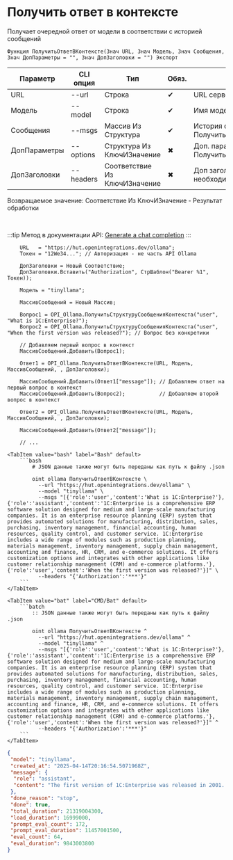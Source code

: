 ﻿---
sidebar_position: 3
description: Получить ответ в контексте и другие функции для работы с Ollama в Открытом пакете интеграций - бесплатной open-source библиотеке интеграций для 1С:Предприятие 8, OneScript и CLI
keywords: [1C, 1С, 1С:Предприятие, 1С:Предприятие 8.3, API, Интеграция, Сервисы, Обмен, OneScript, CLI, Ollama]
---


# Получить ответ в контексте
 Получает очередной ответ от модели в соответствии с историей сообщений



`Функция ПолучитьОтветВКонтексте(Знач URL, Знач Модель, Знач Сообщения, Знач ДопПараметры = "", Знач ДопЗаголовки = "") Экспорт`

  | Параметр | CLI опция | Тип | Обяз. | Назначение |
  |-|-|-|-|-|
  | URL | --url | Строка | &#x2714; | URL сервера Ollama |
  | Модель | --model | Строка | &#x2714; | Имя модели |
  | Сообщения | --msgs | Массив Из Структура | &#x2714; | История сообщений. См. ПолучитьСтруктуруСообщенияКонтекста |
  | ДопПараметры | --options | Структура Из КлючИЗначение | &#x2716; | Доп. параметры. См. ПолучитьСтруктуруПараметровЗапроса |
  | ДопЗаголовки | --headers | Соответствие Из КлючИЗначение | &#x2716; | Доп заголовки запроса, если необходимо |

  
  Возвращаемое значение:   Соответствие Из КлючИЗначение - Результат обработки

<br/>

:::tip
Метод в документации API: [Generate a chat completion](https://github.com/ollama/ollama/blob/main/docs/api.md#generate-a-chat-completion)
:::
<br/>



```bsl title="Пример использования для 1С:Предприятие/OneScript"
    URL   = "https://hut.openintegrations.dev/ollama";
    Токен = "12We34..."; // Авторизация - не часть API Ollama

    ДопЗаголовки = Новый Соответствие;
    ДопЗаголовки.Вставить("Authorization", СтрШаблон("Bearer %1", Токен));

    Модель = "tinyllama";

    МассивСообщений = Новый Массив;

    Вопрос1 = OPI_Ollama.ПолучитьСтруктуруСообщенияКонтекста("user", "What is 1C:Enterprise?");
    Вопрос2 = OPI_Ollama.ПолучитьСтруктуруСообщенияКонтекста("user", "When the first version was released?"); // Вопрос без конкретики

    // Добавляем первый вопрос в контекст
    МассивСообщений.Добавить(Вопрос1);

    Ответ1 = OPI_Ollama.ПолучитьОтветВКонтексте(URL, Модель, МассивСообщений, , ДопЗаголовки);

    МассивСообщений.Добавить(Ответ1["message"]); // Добавляем ответ на первый вопрос в контекст
    МассивСообщений.Добавить(Вопрос2);           // Добавляем второй вопрос в контекст

    Ответ2 = OPI_Ollama.ПолучитьОтветВКонтексте(URL, Модель, МассивСообщений, , ДопЗаголовки);

    МассивСообщений.Добавить(Ответ2["message"]);

    // ...
```
    

 <Tabs>
  
    <TabItem value="bash" label="Bash" default>
        ```bash
            # JSON данные также могут быть переданы как путь к файлу .json
            
            oint ollama ПолучитьОтветВКонтексте \
              --url "https://hut.openintegrations.dev/ollama" \
              --model "tinyllama" \
              --msgs "[{'role':'user','content':'What is 1C:Enterprise?'},{'role':'assistant','content':'1C:Enterprise is a comprehensive ERP software solution designed for medium and large-scale manufacturing companies. It is an enterprise resource planning (ERP) system that provides automated solutions for manufacturing, distribution, sales, purchasing, inventory management, financial accounting, human resources, quality control, and customer service. 1C:Enterprise includes a wide range of modules such as production planning, materials management, inventory management, supply chain management, accounting and finance, HR, CRM, and e-commerce solutions. It offers customization options and integrates with other applications like customer relationship management (CRM) and e-commerce platforms.'},{'role':'user','content':'When the first version was released?'}]" \
              --headers "{'Authorization':'***'}"
        ```
    </TabItem>
  
    <TabItem value="bat" label="CMD/Bat" default>
        ```batch
            :: JSON данные также могут быть переданы как путь к файлу .json
            
            oint ollama ПолучитьОтветВКонтексте ^
              --url "https://hut.openintegrations.dev/ollama" ^
              --model "tinyllama" ^
              --msgs "[{'role':'user','content':'What is 1C:Enterprise?'},{'role':'assistant','content':'1C:Enterprise is a comprehensive ERP software solution designed for medium and large-scale manufacturing companies. It is an enterprise resource planning (ERP) system that provides automated solutions for manufacturing, distribution, sales, purchasing, inventory management, financial accounting, human resources, quality control, and customer service. 1C:Enterprise includes a wide range of modules such as production planning, materials management, inventory management, supply chain management, accounting and finance, HR, CRM, and e-commerce solutions. It offers customization options and integrates with other applications like customer relationship management (CRM) and e-commerce platforms.'},{'role':'user','content':'When the first version was released?'}]" ^
              --headers "{'Authorization':'***'}"
        ```
    </TabItem>
</Tabs>


```json title="Результат"
{
 "model": "tinyllama",
 "created_at": "2025-04-14T20:16:54.5071968Z",
 "message": {
  "role": "assistant",
  "content": "The first version of 1C:Enterprise was released in 2001. However, the latest version (version 21) was released in 2021. The company has continued to make minor updates and upgrades to the software over time, including bug fixes and improvements."
 },
 "done_reason": "stop",
 "done": true,
 "total_duration": 21319004300,
 "load_duration": 16999000,
 "prompt_eval_count": 172,
 "prompt_eval_duration": 11457001500,
 "eval_count": 64,
 "eval_duration": 9843003800
}
```
